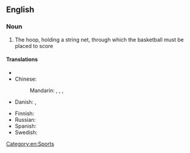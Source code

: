 ==English==

===Noun===
{{en-noun|head=[[basketball]] [[hoop]]}}

# {{basketball}} The hoop, holding a string net, through which the basketball must be placed to score

====Translations====
{{trans-top|a hoop use in basketball}}
* {{trreq|ca}}
* Chinese:
*: Mandarin: {{t|cmn|籃球框|sc=Hani}}, {{t|cmn|篮球框|tr=lánqiú kuàng|sc=Hani}}, {{t|cmn|籃框|sc=Hani}}, {{t|cmn|篮框|tr=lánkuàng|sc=Hani}}
* Danish: {{t-|da|basketballkurv|c}}, {{t-|da|basketkurv|c}}
{{trans-mid}}
* Finnish: {{t-|fi|koripallorengas}}
* Russian: {{t-|ru|баскетбольное кольцо|n|tr=bask'etból'noje kol'co}}
* Spanish: {{t-|es|aro de baloncesto|m}}
* Swedish: {{t-|sv|basketkorg|c}}
{{trans-bottom}}

[[Category:en:Sports]]